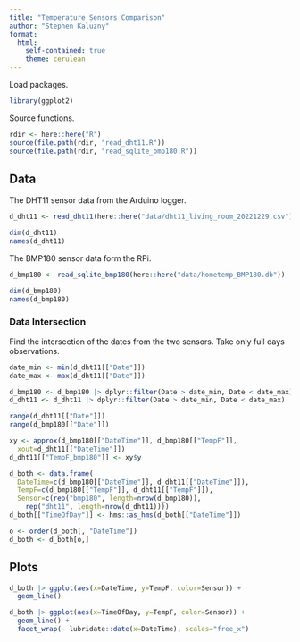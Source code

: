 ```yaml
---
title: "Temperature Sensors Comparison"
author: "Stephen Kaluzny"
format:
  html:
    self-contained: true
    theme: cerulean
---
```

Load packages.
```r
library(ggplot2)
```

Source functions.
```r
rdir <- here::here("R")
source(file.path(rdir, "read_dht11.R"))
source(file.path(rdir, "read_sqlite_bmp180.R"))
```

## Data

The DHT11 sensor data from the Arduino logger.
```r
d_dht11 <- read_dht11(here::here("data/dht11_living_room_20221229.csv"))
```
```r
dim(d_dht11)
names(d_dht11)
```

The BMP180 sensor data form the RPi.
```r
d_bmp180 <- read_sqlite_bmp180(here::here("data/hometemp_BMP180.db"))
```
```r
dim(d_bmp180)
names(d_bmp180)
```
### Data Intersection

Find the intersection of the dates from the two sensors.
Take only full days observations.
```r
date_min <- min(d_dht11[["Date"]])
date_max <- max(d_dht11[["Date"]])
```

```r
d_bmp180 <- d_bmp180 |> dplyr::filter(Date > date_min, Date < date_max)
d_dht11 <- d_dht11 |> dplyr::filter(Date > date_min, Date < date_max)
```

```r
range(d_dht11[["Date"]])
range(d_bmp180[["Date"]])
```

```r
xy <- approx(d_bmp180[["DateTime"]], d_bmp180[["TempF"]],
  xout=d_dht11[["DateTime"]])
d_dht11[["TempF_bmp180"]] <- xy$y
```


```r
d_both <- data.frame(
  DateTime=c(d_bmp180[["DateTime"]], d_dht11[["DateTime"]]),
  TempF=c(d_bmp180[["TempF"]], d_dht11[["TempF"]]),
  Sensor=c(rep("bmp180", length=nrow(d_bmp180)),
    rep("dht11", length=nrow(d_dht11))))
d_both[["TimeOfDay"]] <- hms::as_hms(d_both[["DateTime"]])

o <- order(d_both[, "DateTime"])
d_both <- d_both[o,]
```

## Plots

```r
d_both |> ggplot(aes(x=DateTime, y=TempF, color=Sensor)) +
  geom_line()
```
```r
d_both |> ggplot(aes(x=TimeOfDay, y=TempF, color=Sensor)) +
  geom_line() +
  facet_wrap(~ lubridate::date(x=DateTime), scales="free_x")
```
